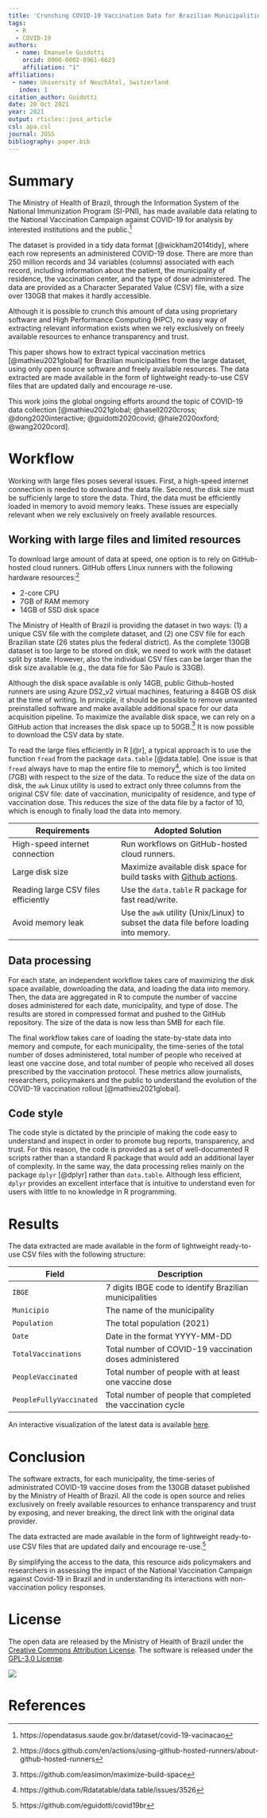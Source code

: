 ```yaml
---
title: 'Crunching COVID-19 Vaccination Data for Brazilian Municipalities'
tags:
  - R
  - COVID-19
authors:
  - name: Emanuele Guidotti
    orcid: 0000-0002-8961-6623
    affiliation: "1"
affiliations:
 - name: University of Neuchâtel, Switzerland
   index: 1
citation_author: Guidotti
date: 20 Oct 2021
year: 2021
output: rticles::joss_article
csl: apa.csl
journal: JOSS
bibliography: paper.bib
---
```


# Summary

The Ministry of Health of Brazil, through the Information System of the National Immunization Program (SI-PNI), has made available data relating to the National Vaccination Campaign against COVID-19 for analysis by interested institutions and the public.^[https://opendatasus.saude.gov.br/dataset/covid-19-vacinacao] 

The dataset is provided in a tidy data format [@wickham2014tidy], where each row represents an administered COVID-19 dose. There are more than 250 million records and 34 variables (columns) associated with each record, including information about the patient, the municipality of residence, the vaccination center, and the type of dose administered. The data are provided as a Character Separated Value (CSV) file, with a size over 130GB that makes it hardly accessible.

Although it is possible to crunch this amount of data using proprietary software and High Performance Computing (HPC), no easy way of extracting relevant information exists when we rely exclusively on freely available resources to enhance transparency and trust.

This paper shows how to extract typical vaccination metrics [@mathieu2021global] for Brazilian municipalities from the large dataset, using only open source software and freely available resources. The data extracted are made available in the form of lightweight ready-to-use CSV files that are updated daily and encourage re-use.

This work joins the global ongoing efforts around the topic of COVID-19 data collection [@mathieu2021global; @hasell2020cross; @dong2020interactive; @guidotti2020covid; @hale2020oxford; @wang2020cord].


# Workflow

Working with large files poses several issues. First, a high-speed internet connection is needed to download the data file. Second, the disk size must be sufficienly large to store the data. Third, the data must be efficiently loaded in memory to avoid memory leaks. These issues are especially relevant when we rely exclusively on freely available resources.

## Working with large files and limited resources

To download large amount of data at speed, one option is to rely on GitHub-hosted cloud runners. GitHub offers Linux runners with the following hardware resources:^[https://docs.github.com/en/actions/using-github-hosted-runners/about-github-hosted-runners]

- 2-core CPU
- 7GB of RAM memory
- 14GB of SSD disk space

The Ministry of Health of Brazil is providing the dataset in two ways: (1) a unique CSV file with the complete dataset, and (2) one CSV file for each Brazilian state (26 states plus the federal district). As the complete 130GB dataset is too large to be stored on disk, we need to work with the dataset split by state. However, also the individual CSV files can be larger than the disk size available (e.g., the data file for São Paulo is 33GB). 

Although the disk space available is only 14GB, public Github-hosted runners are using Azure DS2_v2 virtual machines, featuring a 84GB OS disk at the time of writing. In principle, it should be possible to remove unwanted preinstalled software and make available additional space for our data acquisition pipeline. To maximize the available disk space, we can rely on a GitHub action that increases the disk space up to 50GB.^[https://github.com/easimon/maximize-build-space] It is now possible to download the CSV data by state. 

To read the large files efficiently in R [@r], a typical approach is to use the function `fread` from the package `data.table` [@data.table]. One issue is that `fread` always have to map the entire file to memory^[https://github.com/Rdatatable/data.table/issues/3526], which is too limited (7GB) with respect to the size of the data. To reduce the size of the data on disk, the `awk` Linux utility is used to extract only three columns from the original CSV file: date of vaccination, municipality of residence, and type of vaccination dose. This reduces the size of the data file by a factor of 10, which is enough to finally load the data into memory. 

| Requirements | Adopted Solution |
|--------------|------------------|
| High-speed internet connection | Run workflows on GitHub-hosted cloud runners. |
| Large disk size | Maximize available disk space for build tasks with [Github actions](https://github.com/easimon/maximize-build-space). |
| Reading large CSV files efficiently | Use the `data.table` R package for fast read/write. |
| Avoid memory leak | Use the `awk` utility (Unix/Linux) to subset the data file before loading into memory. |

## Data processing

For each state, an independent workflow takes care of maximizing the disk space available, downloading the data, and loading the data into memory. Then, the data are aggregated in R to compute the number of vaccine doses administered for each date, municipality, and type of dose. The results are stored in compressed format and pushed to the GitHub repository. The size of the data is now less than 5MB for each file.

The final workflow takes care of loading the state-by-state data into memory and compute, for each municipality, the time-series of the total number of doses administered, total number of people who received at least one vaccine dose, and total number of people who received all doses prescribed by the vaccination protocol. These metrics allow journalists, researchers, policymakers and the public to understand the evolution of the COVID-19 vaccination rollout [@mathieu2021global].

## Code style

The code style is dictated by the principle of making the code easy to understand and inspect in order to promote bug reports, transparency, and trust. For this reason, the code is provided as a set of well-documented R scripts rather than a standard R package that would add an additional layer of complexity. In the same way, the data processing relies mainly on the package `dplyr` [@dplyr] rather than `data.table`. Although less efficient, `dplyr` provides an excellent interface that is intuitive to understand even for users with little to no knowledge in R programming.


# Results

The data extracted are made available in the form of lightweight ready-to-use CSV files with the following structure:

| Field                   | Description                                                  |
| ----------------------- | ------------------------------------------------------------ |
| `IBGE`                  | 7 digits IBGE code to identify Brazilian municipalities      |
| `Municipio`             | The name of the municipality                                 |
| `Population`            | The total population (2021)                                  |
| `Date`                  | Date in the format YYYY-MM-DD                                |
| `TotalVaccinations`     | Total number of COVID-19 vaccination doses administered      |
| `PeopleVaccinated`      | Total number of people with at least one vaccine dose |
| `PeopleFullyVaccinated` | Total number of people that completed the vaccination cycle |

An interactive visualization of the latest data is available [here](https://datawrapper.dwcdn.net/RBpM2/).

# Conclusion

The software extracts, for each municipality, the time-series of administrated COVID-19 vaccine doses from the 130GB dataset published by the Ministry of Health of Brazil. All the code is open source and relies exclusively on freely available resources to enhance transparency and trust by exposing, and never breaking, the direct link with the original data provider. 

The data extracted are made available in the form of lightweight ready-to-use CSV files that are updated daily and encourage re-use.^[https://github.com/eguidotti/covid19br]

By simplifying the access to the data, this resource aids policymakers and researchers in assessing the impact of the National Vaccination Campaign against Covid-19 in Brazil and in understanding its interactions with non-vaccination policy responses.

# License

The open data are released by the Ministry of Health of Brazil under the [Creative Commons Attribution License](http://www.opendefinition.org/licenses/cc-by). The software is released under the [GPL-3.0 License](https://github.com/eguidotti/covid19br/blob/main/LICENSE).

![](covid-19-vaccinations-in-brazil.png)

# References
